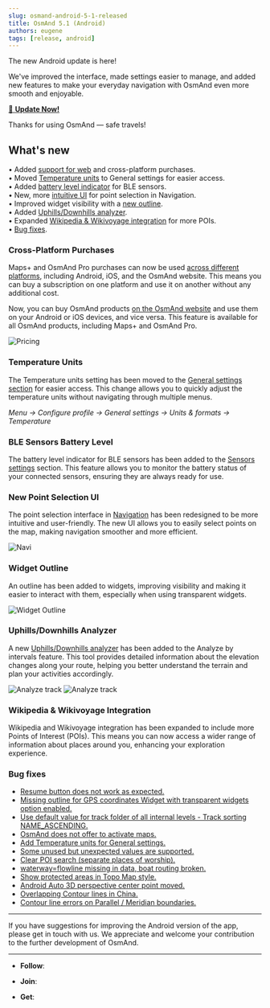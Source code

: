 ```yaml
---
slug: osmand-android-5-1-released
title: OsmAnd 5.1 (Android)
authors: eugene
tags: [release, android]
---
```



The new Android update is here! 

We've improved the interface, made settings easier to manage, and added new features to make your everyday navigation with OsmAnd even more smooth and enjoyable.



[🔄   **Update Now!**](https://play.google.com/store/apps/dev?id=8483587772816822023)

Thanks for using OsmAnd — safe travels! 


<!--truncate-->


## What's new

• Added [support for web](#cross-platform-purchases) and cross-platform purchases.  
• Moved [Temperature units](#temperature-units) to General settings for easier access.  
• Added [battery level indicator](#ble-sensors-battery-level) for BLE sensors.  
• New, more [intuitive UI](#new-point-selection-ui) for point selection in Navigation.  
• Improved widget visibility with a [new outline](#widget-outline).  
• Added [Uphills/Downhills analyzer](#uphillsdownhills-analyzer).  
• Expanded [Wikipedia & Wikivoyage integration](#wikipedia--wikivoyage-integration) for more POIs.   
• [Bug fixes](#bug-fixes). 


### Cross-Platform Purchases

Maps+ and OsmAnd Pro purchases can now be used [across different platforms](https://osmand.net/docs/user/purchases/cross), including Android, iOS, and the OsmAnd website. This means you can buy a subscription on one platform and use it on another without any additional cost.

Now, you can buy OsmAnd products [on the OsmAnd website](https://osmand.net/docs/user/purchases/web) and use them on your Android or iOS devices, and vice versa. This feature is available for all OsmAnd products, including Maps+ and OsmAnd Pro.

![Pricing](./img/pricing.png)
 
### Temperature Units

The Temperature units setting has been moved to the [General settings section](https://osmand.net/docs/user/personal/profiles#units--formats) for easier access. This change allows you to quickly adjust the temperature units without navigating through multiple menus.

_Menu → Configure profile → General settings → Units & formats → Temperature_

### BLE Sensors Battery Level

The battery level indicator for BLE sensors has been added to the [Sensors settings](https://osmand.net/docs/user/plugins/external-sensors#widget-settings) section. This feature allows you to monitor the battery status of your connected sensors, ensuring they are always ready for use.

### New Point Selection UI

The point selection interface in [Navigation](https://osmand.net/docs/user/navigation/setup/route-navigation) has been redesigned to be more intuitive and user-friendly. The new UI allows you to easily select points on the map, making navigation smoother and more efficient.

![Navi](./img/navigation.png)

### Widget Outline

An outline has been added to widgets, improving visibility and making it easier to interact with them, especially when using transparent widgets.

![Widget Outline](./img/outline.png)

### Uphills/Downhills Analyzer

A new [Uphills/Downhills analyzer](https://osmand.net/docs/user/map/tracks/track-context-menu#split-interval) has been added to the Analyze by intervals feature. This tool provides detailed information about the elevation changes along your route, helping you better understand the terrain and plan your activities accordingly.  

![Analyze track](./img/analyze_2.png) ![Analyze track](./img/analyze.png)


### Wikipedia & Wikivoyage Integration

Wikipedia and Wikivoyage integration has been expanded to include more Points of Interest (POIs). This means you can now access a wider range of information about places around you, enhancing your exploration experience.

### Bug fixes

- [Resume button does not work as expected.](https://github.com/osmandapp/OsmAnd/issues/21842)
- [Missing outline for GPS coordinates Widget with transparent widgets option enabled.](https://github.com/osmandapp/OsmAnd/issues/22258)
- [Use default value for track folder of all internal levels - Track sorting NAME_ASCENDING.](https://github.com/osmandapp/OsmAnd/issues/22256)
- [OsmAnd does not offer to activate maps.](https://github.com/osmandapp/OsmAnd/issues/21302)
- [Add Temperature units for General settings.](https://github.com/osmandapp/OsmAnd-Issues/issues/2792)
- [Some unused but unexpected values are supported.](https://github.com/osmandapp/OsmAnd/issues/22103)
- [Clear POI search (separate places of worship).](https://github.com/osmandapp/OsmAnd/issues/21972)
- [waterway=flowline missing in data, boat routing broken.](https://github.com/osmandapp/OsmAnd/issues/22512)
- [Show protected areas in Topo Map style.](https://github.com/osmandapp/OsmAnd/issues/22168)
- [Android Auto 3D perspective center point moved.](https://github.com/osmandapp/OsmAnd/issues/22304)
- [Overlapping Contour lines in China.](https://github.com/osmandapp/OsmAnd/issues/22434)
- [Contour line errors on Parallel / Meridian boundaries.](https://github.com/osmandapp/OsmAnd/issues/21738)


_______________________

If you have suggestions for improving the Android version of the app, please get in touch with us. We appreciate and welcome your contribution to the further development of OsmAnd.

__________________________________________________________

- **Follow**: <LinksSocial/>  

- **Join**: <LinksTelegram/>  

- **Get**: &nbsp;<AndroidStore/>